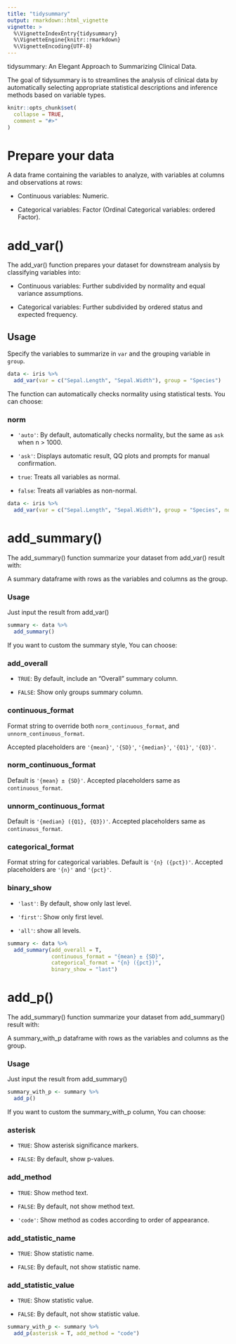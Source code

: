 ```yaml
---
title: "tidysummary"
output: rmarkdown::html_vignette
vignette: >
  %\VignetteIndexEntry{tidysummary}
  %\VignetteEngine{knitr::rmarkdown}
  %\VignetteEncoding{UTF-8}
---
```


tidysummary: An Elegant Approach to Summarizing Clinical Data.

The goal of tidysummary is to streamlines the analysis of clinical data by automatically selecting appropriate statistical descriptions and inference methods based on variable types.

```r
knitr::opts_chunk$set(
  collapse = TRUE,
  comment = "#>"
)
```

# Prepare your data

A data frame containing the variables to analyze, with variables at columns and observations at rows:

-   Continuous variables: Numeric.

-   Categorical variables: Factor (Ordinal Categorical variables: ordered Factor).

# add_var()

The add_var() function prepares your dataset for downstream analysis by classifying variables into:

-   Continuous variables: Further subdivided by normality and equal variance assumptions.

-   Categorical variables: Further subdivided by ordered status and expected frequency.

## Usage

Specify the variables to summarize in `var` and the grouping variable in `group`.

``` r
data <- iris %>%
  add_var(var = c("Sepal.Length", "Sepal.Width"), group = "Species")
```

The function can automatically checks normality using statistical tests. You can choose:

### norm

-   `'auto'`: By default, automatically checks normality, but the same as `ask` when n \> 1000.

-   `'ask'`: Displays automatic result, QQ plots and prompts for manual confirmation.

-   `true`: Treats all variables as normal.

-   `false`: Treats all variables as non-normal.

``` r
data <- iris %>%
  add_var(var = c("Sepal.Length", "Sepal.Width"), group = "Species", norm = "ask")
```

# add_summary()

The add_summary() function summarize your dataset from add_var() result with:

A summary dataframe with rows as the variables and columns as the group.

### Usage

Just input the result from add_var()

``` r
summary <- data %>%
  add_summary()
```

If you want to custom the summary style, You can choose:

### add_overall

-   `TRUE`: By default, include an "Overall" summary column.

-   `FALSE`: Show only groups summary column.

### continuous_format

Format string to override both `norm_continuous_format`, and `unnorm_continuous_format`.

Accepted placeholders are `'{mean}'`, `'{SD}'`, `'{median}'`, `'{Q1}'`, `'{Q3}'`.

### norm_continuous_format

Default is `'{mean} ± {SD}'`. Accepted placeholders same as `continuous_format`.

### unnorm_continuous_format

Default is `'{median} ({Q1}, {Q3})'`. Accepted placeholders same as `continuous_format`.

### categorical_format

Format string for categorical variables. Default is `'{n} ({pct})'`. Accepted placeholders are `'{n}'` and `'{pct}'`.

### binary_show

-   `'last'`: By default, show only last level.

-   `'first'`: Show only first level.

-   `'all'`: show all levels.

``` r
summary <- data %>%
  add_summary(add_overall = T,
              continuous_format = "{mean} ± {SD}",
              categorical_format = "{n} ({pct})",
              binary_show = "last")
```

# add_p()

The add_summary() function summarize your dataset from add_summary() result with:

A summary_with_p dataframe with rows as the variables and columns as the group.

### Usage

Just input the result from add_summary()

``` r
summary_with_p <- summary %>%
  add_p()
```

If you want to custom the summary_with_p column, You can choose:

### asterisk

-   `TRUE`: Show asterisk significance markers.

-   `FALSE`: By default, show p-values.

### add_method

-   `TRUE`: Show method text.

-   `FALSE`: By default, not show method text.

-   `'code'`: Show method as codes according to order of appearance.

### add_statistic_name

-   `TRUE`: Show statistic name.

-   `FALSE`: By default, not show statistic name.

### add_statistic_value

-   `TRUE`: Show statistic value.

-   `FALSE`: By default, not show statistic value.

``` r
summary_with_p <- summary %>%
  add_p(asterisk = T, add_method = "code")
```
